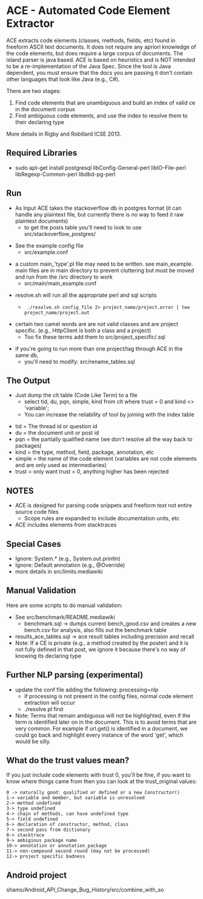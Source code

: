 =ACE - Automated Code Element Extractor=

ACE extracts code elements (classes, methods, fields, etc) found in freeform ASCII text documents. It does not require any apriori knowledge of the code elements, but does require a large corpus of documents. The island parser is java based. ACE is based on heuristics and is NOT intended to be a re-implementation of the Java Spec. Since the tool is Java dependent, you must ensure that the docs you are passing it don't contain other languages that look like Java (e.g., C#).
 
There are two stages:
# Find code elements that are unambiguous and build an index of valid ce in the document corpus
# Find ambiguous code elements, and use the index to resolve them to their declaring type

More details in Rigby and Robillard ICSE 2013.

==Required Libraries==

* sudo apt-get install postgresql libConfig-General-perl libIO-File-perl libRegexp-Common-perl libdbd-pg-perl

==Run==

* As Input ACE takes the stackoverflow db in postgres format (it can handle any plaintext file, but currently there is no way to feed it raw plaintext documents)
** to get the posts table you'll need to look to use src/stackoverflow_postgres/

* See the example config file
** src/example.conf

*a custom main_'type'.pl file may need to be written. see main_example. main files are in main directory to prevent cluttering but must be moved and run from the /src directory to work
**src/main/main_example.conf

* resolve.sh will run all the appropriate perl and sql scripts 
** <pre> ./resolve.sh config_file 2> project_name/project.error | tee project_name/project.out </pre>

* certain two camel words are are not valid classes and are project specific. (e.g., HttpClient is both a class and a project)
** Too fix these terms add them to src/project_specific/<project_name>.sql 

* if you're going to run more than one project/tag through ACE in the same db,
** you'll need to modify: src/rename_tables.sql 

==The Output==
*Just dump the clt table (Code Like Term) to a file
** select tid, du, pqn, simple, kind from clt where trust = 0 and kind <> 'variable';
** You can increase the reliability of tool by joining with the index table 

* tid = The thread id or question id
* du = the document unit or post id
* pqn = the partially qualified name (we don't resolve all the way back to packages)
* kind = the type, method, field, package, annotation, etc
* simple = the name of the code element (variables are not code elements and are only used as intermediaries)
* trust = only want trust = 0, anything higher has been rejected


==NOTES==

* ACE is designed for parsing code snippets and freeform text not entire source code files
** Scope rules are expanded to include documentation units, etc
* ACE includes elements from stacktraces

== Special Cases ==
* Ignore: System.* (e.g., System.out.println)
* Ignore: Default annotation (e.g., @Override)
* more details in src/limits.mediawiki

== Manual Validation ==

Here are some scripts to do manual validation:
* See src/benchmark/README.mediawiki
** benchmark.sql -> dumps current bench_good.csv and creates a new bench.csv for analysis, also fills out the benchmark table
* results_ace_tables.sql -> ace result tables including precision and recall
*Note: If a CE is private (e.g., a method created by the poster) and it is not fully defined in that post, we ignore it because there's no way of knowing its declaring type

== Further NLP parsing (experimental) ==

*update the conf file adding the following: processing=nlp
**if processing is not present in the config files, normal code element extraction will occur
** ./resolve.pl <config file> first 
*Note: Terms that remain ambiguous will not be highlighted, even if the term is identified later on in the document. This is to avoid terms that are very common. For example if url.get() is identified in a document, we could go back and highlight every instance of the word 'get', which would be silly. 

==What do the trust values mean?==

If you just include code elements with trust 0, you'll be fine, if you want to know where things came from then you can look at the trust_original values:

<pre>
0 -> naturally good: qualified or defined or a new Constructor()
1-> variable and member, but variable is unresolved
2-> method undefined
3-> type undefined
4-> chain of methods, can have undefined type 
5-> field undefined
6-> declaration of constructor, method, class
7-> second pass from dictionary
8-> stacktrace
9-> ambigious package name
10-> annotation or annotation_package
11-> non-compound second round (may not be processed)
12-> project specific badness
</pre>

==Android project==
shams/Android_API_Change_Bug_History/src/combine_with_so

